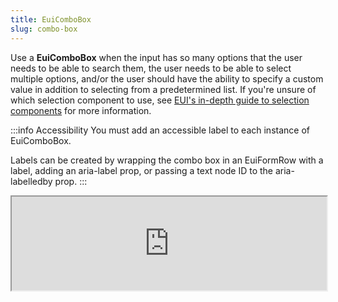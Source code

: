 ```yaml
---
title: EuiComboBox
slug: combo-box
---
```


Use a **EuiComboBox** when the input has so many options that the user needs to be able to search them,
the user needs to be able to select multiple options, and/or the user should have the ability to specify
a custom value in addition to selecting from a predetermined list. If you're unsure of which selection component
to use, see [EUI's in-depth guide to selection components](https://github.com/elastic/eui/discussions/7049)
for more information.

:::info Accessibility
You must add an accessible label to each instance of EuiComboBox.

Labels can be created by wrapping the combo box in an EuiFormRow with a label, adding an aria-label prop,
or passing a text node ID to the aria-labelledby prop.
:::

<iframe src="https://eui.elastic.co/storybook/iframe.html?id=euicombobox--playground&viewMode=story" width="100%" />

## Disabled

Set the prop `isDisabled` to make the combo box disabled.

<iframe src="https://eui.elastic.co/storybook/iframe.html?args=isDisabled:!true&id=euicombobox--playground&viewMode=story" width="100%" />
